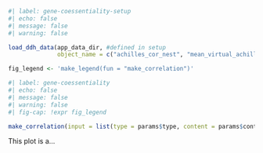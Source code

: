 ```r
#| label: gene-coessentiality-setup
#| echo: false
#| message: false
#| warning: false

load_ddh_data(app_data_dir, #defined in setup
              object_name = c("achilles_cor_nest", "mean_virtual_achilles", "achilles_upper", "achilles_lower"))

fig_legend <- 'make_legend(fun = "make_correlation")'
```

```r
#| label: gene-coessentiality
#| echo: false
#| message: false
#| warning: false
#| fig-cap: !expr fig_legend

make_correlation(input = list(type = params$type, content = params$content))

```
This plot is a...